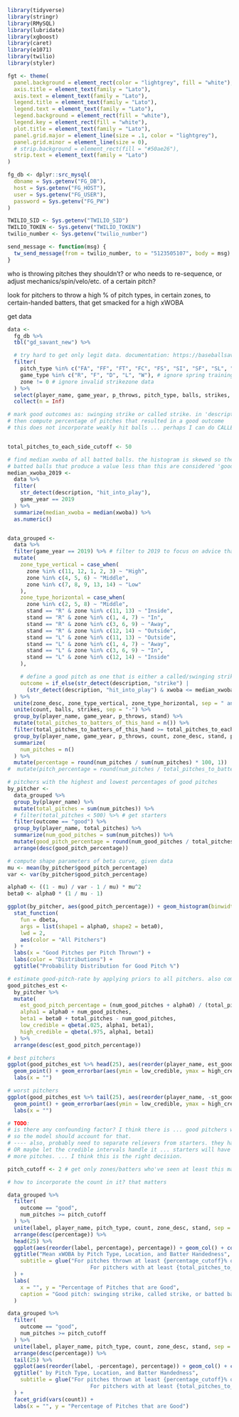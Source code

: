 

```r
library(tidyverse)
library(stringr)
library(RMySQL)
library(lubridate)
library(xgboost)
library(caret)
library(e1071)
library(twilio)
library(styler)

fgt <- theme(
  panel.background = element_rect(color = "lightgrey", fill = "white"),
  axis.title = element_text(family = "Lato"),
  axis.text = element_text(family = "Lato"),
  legend.title = element_text(family = "Lato"),
  legend.text = element_text(family = "Lato"),
  legend.background = element_rect(fill = "white"),
  legend.key = element_rect(fill = "white"),
  plot.title = element_text(family = "Lato"),
  panel.grid.major = element_line(size = .1, color = "lightgrey"),
  panel.grid.minor = element_line(size = 0),
  # strip.background = element_rect(fill = "#50ae26"),
  strip.text = element_text(family = "Lato")
)

fg_db <- dplyr::src_mysql(
  dbname = Sys.getenv("FG_DB"),
  host = Sys.getenv("FG_HOST"),
  user = Sys.getenv("FG_USER"),
  password = Sys.getenv("FG_PW")
)

TWILIO_SID <- Sys.getenv("TWILIO_SID")
TWILIO_TOKEN <- Sys.getenv("TWILIO_TOKEN")
twilio_number <- Sys.getenv("twilio_number")

send_message <- function(msg) {
  tw_send_message(from = twilio_number, to = "5123505107", body = msg)
}
```


who is throwing pitches they shouldn't? or who needs to re-sequence, or adjust mechanics/spin/velo/etc. of a certain pitch?

look for pitchers to throw a high % of pitch types, in certain zones, to certain-handed batters, that get smacked for a high xWOBA

get data

```r
data <-
  fg_db %>%
  tbl("gd_savant_new") %>%

  # try hard to get only legit data. documentation: https://baseballsavant.mlb.com/csv-docs
  filter(
    pitch_type %in% c("FA", "FF", "FT", "FC", "FS", "SI", "SF", "SL", "CH", "CB", "CU", "KC", "KN", "EP"), # get legit pitch types only
    game_type %in% c("R", "F", "D", "L", "W"), # ignore spring training, etc. games
    zone != 0 # ignore invalid strikezone data
  ) %>%
  select(player_name, game_year, p_throws, pitch_type, balls, strikes, zone, stand, description, xwoba) %>%
  collect(n = Inf)
```

```r


# mark good outcomes as: swinging strike or called strike. in 'description' field.
# then compute percentage of pitches that resulted in a good outcome
# this does not incorporate weakly hit balls ... perhaps I can do CALLED STRIKE, SWINGING STRIKE, OR xwOBA < lg average.


total_pitches_to_each_side_cutoff <- 50

# find median xwoba of all batted balls. the histogram is skewed so the median is more appropriate than the mean here
# batted balls that produce a value less than this are considered 'good'
median_xwoba_2019 <-
  data %>%
  filter(
    str_detect(description, "hit_into_play"),
    game_year == 2019
  ) %>%
  summarize(median_xwoba = median(xwoba)) %>%
  as.numeric()


data_grouped <-
  data %>%
  filter(game_year == 2019) %>% # filter to 2019 to focus on advice that's immediately actionable
  mutate(
    zone_type_vertical = case_when(
      zone %in% c(11, 12, 1, 2, 3) ~ "High",
      zone %in% c(4, 5, 6) ~ "Middle",
      zone %in% c(7, 8, 9, 13, 14) ~ "Low"
    ),
    zone_type_horizontal = case_when(
      zone %in% c(2, 5, 8) ~ "Middle",
      stand == "R" & zone %in% c(11, 13) ~ "Inside",
      stand == "R" & zone %in% c(1, 4, 7) ~ "In",
      stand == "R" & zone %in% c(3, 6, 9) ~ "Away",
      stand == "R" & zone %in% c(12, 14) ~ "Outside",
      stand == "L" & zone %in% c(11, 13) ~ "Outside",
      stand == "L" & zone %in% c(1, 4, 7) ~ "Away",
      stand == "L" & zone %in% c(3, 6, 9) ~ "In",
      stand == "L" & zone %in% c(12, 14) ~ "Inside"
    ),

    # define a good pitch as one that is either a called/swinging strike or gets hit for a sub-median xWOBA
    outcome = if_else(str_detect(description, "strike") |
      (str_detect(description, "hit_into_play") & xwoba <= median_xwoba_2019), "good", "bad")
  ) %>%
  unite(zone_desc, zone_type_vertical, zone_type_horizontal, sep = " and ") %>%
  unite(count, balls, strikes, sep = "-") %>%
  group_by(player_name, game_year, p_throws, stand) %>%
  mutate(total_pitches_to_batters_of_this_hand = n()) %>%
  filter(total_pitches_to_batters_of_this_hand >= total_pitches_to_each_side_cutoff) %>% # try to get only full time pitchers
  group_by(player_name, game_year, p_throws, count, zone_desc, stand, pitch_type, outcome) %>%
  summarize(
    num_pitches = n()
  ) %>%
  mutate(percentage = round(num_pitches / sum(num_pitches) * 100, 1))
#  mutate(pitch_percentage = round(num_pitches / total_pitches_to_batters_of_this_hand * 100, 1))
```



```r

# pitchers with the highest and lowest percentages of good pitches
by_pitcher <-
  data_grouped %>%
  group_by(player_name) %>%
  mutate(total_pitches = sum(num_pitches)) %>%
  # filter(total_pitches < 500) %>% # get starters
  filter(outcome == "good") %>%
  group_by(player_name, total_pitches) %>%
  summarize(num_good_pitches = sum(num_pitches)) %>%
  mutate(good_pitch_percentage = round(num_good_pitches / total_pitches, 3)) %>%
  arrange(desc(good_pitch_percentage))

# compute shape parameters of beta curve, given data
mu <- mean(by_pitcher$good_pitch_percentage)
var <- var(by_pitcher$good_pitch_percentage)

alpha0 <- ((1 - mu) / var - 1 / mu) * mu^2
beta0 <- alpha0 * (1 / mu - 1)

ggplot(by_pitcher, aes(good_pitch_percentage)) + geom_histogram(binwidth = .01, aes(y = ..density..)) +
  stat_function(
    fun = dbeta,
    args = list(shape1 = alpha0, shape2 = beta0),
    lwd = 2,
    aes(color = "All Pitchers")
  ) +
  labs(x = "Good Pitches per Pitch Thrown") +
  labs(color = "Distributions") +
  ggtitle("Probability Distribution for Good Pitch %")

# estimate good-pitch-rate by applying priors to all pitchers. also compute credible intervals
good_pitches_est <-
  by_pitcher %>%
  mutate(
    est_good_pitch_percentage = (num_good_pitches + alpha0) / (total_pitches + alpha0 + beta0),
    alpha1 = alpha0 + num_good_pitches,
    beta1 = beta0 + total_pitches - num_good_pitches,
    low_credible = qbeta(.025, alpha1, beta1),
    high_credible = qbeta(.975, alpha1, beta1)
  ) %>%
  arrange(desc(est_good_pitch_percentage))

# best pitchers
ggplot(good_pitches_est %>% head(25), aes(reorder(player_name, est_good_pitch_percentage), est_good_pitch_percentage)) + coord_flip() +
  geom_point() + geom_errorbar(aes(ymin = low_credible, ymax = high_credible)) +
  labs(x = "")

# worst pitchers
ggplot(good_pitches_est %>% tail(25), aes(reorder(player_name, -st_good_pitch_percentage), est_good_pitch_percentage)) + coord_flip() +
  geom_point() + geom_errorbar(aes(ymin = low_credible, ymax = high_credible)) +
  labs(x = "")

# TODO:
# is there any confounding factor? I think there is ... good pitchers will get more chances to throw total pitches
# so the model should account for that.
# ---- also, probably need to separate relievers from starters. they have a different number of pitches ...
# OR maybe let the credible intervals handle it ... starters will have smaller ones because they've thrown
# more pitches. ... I think this is the right decision.
```


```r
pitch_cutoff <- 2 # get only zones/batters who've seen at least this many pitches, from the pitcher in this count

# how to incorporate the count in it? that matters

data_grouped %>%
  filter(
    outcome == "good",
    num_pitches >= pitch_cutoff
  ) %>%
  unite(label, player_name, pitch_type, count, zone_desc, stand, sep = " - ") %>%
  arrange(desc(percentage)) %>%
  head(25) %>%
  ggplot(aes(reorder(label, percentage), percentage)) + geom_col() + coord_flip() +
  ggtitle("Mean xWOBA by Pitch Type, Location, and Batter Handedness",
    subtitle = glue("For pitches thrown at least {percentage_cutoff}% of the time in that location to batters of that hand
                          For pitchers with at least {total_pitches_to_each_side_cutoff * 2} pitches in 2019")
  ) +
  labs(
    x = "", y = "Percentage of Pitches that are Good",
    caption = "Good pitch: swinging strike, called strike, or batted ball with xWOBA less than the league median xWOBA"
  )

data_grouped %>%
  filter(
    outcome == "good",
    num_pitches >= pitch_cutoff
  ) %>%
  unite(label, player_name, pitch_type, count, zone_desc, stand, sep = " - ") %>%
  arrange(desc(percentage)) %>%
  tail(25) %>%
  ggplot(aes(reorder(label, -percentage), percentage)) + geom_col() + coord_flip() +
  ggtitle(" by Pitch Type, Location, and Batter Handedness",
    subtitle = glue("For pitches thrown at least {percentage_cutoff}% of the time in that location to batters of that hand
                          For pitchers with at least {total_pitches_to_each_side_cutoff * 2} pitches in 2019")
  ) +
  facet_grid(vars(count)) +
  labs(x = "", y = "Percentage of Pitches that are Good")
```


